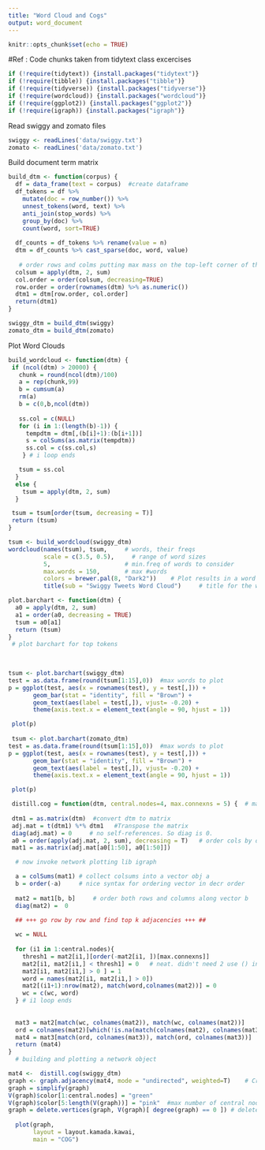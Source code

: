 ```yaml
---
title: "Word Cloud and Cogs"
output: word_document
---
```


```r
knitr::opts_chunk$set(echo = TRUE)
```

#Ref : Code chunks taken from tidytext class excercises

```r
if (!require(tidytext)) {install.packages("tidytext")}
if (!require(tibble)) {install.packages("tibble")}
if (!require(tidyverse)) {install.packages("tidyverse")}
if (!require(wordcloud)) {install.packages("wordcloud")}
if (!require(ggplot2)) {install.packages("ggplot2")}
if (!require(igraph)) {install.packages("igraph")}
```

Read swiggy and zomato files

```r
swiggy <- readLines('data/swiggy.txt')
zomato <- readLines('data/zomato.txt')
```

Build document term matrix

```r
build_dtm <- function(corpus) {
  df = data_frame(text = corpus)  #create dataframe
  df_tokens = df %>% 
    mutate(doc = row_number()) %>% 
    unnest_tokens(word, text) %>% 
    anti_join(stop_words) %>% 
    group_by(doc) %>% 
    count(word, sort=TRUE)
  
  df_counts = df_tokens %>% rename(value = n)
  dtm = df_counts %>% cast_sparse(doc, word, value)
 
   # order rows and colms putting max mass on the top-left corner of the DTM
  colsum = apply(dtm, 2, sum)    
  col.order = order(colsum, decreasing=TRUE)
  row.order = order(rownames(dtm) %>% as.numeric())
  dtm1 = dtm[row.order, col.order]
  return(dtm1)  
}

swiggy_dtm = build_dtm(swiggy)
zomato_dtm = build_dtm(zomato)
```

Plot Word Clouds

```r
build_wordcloud <- function(dtm) {
 if (ncol(dtm) > 20000) {
   chunk = round(ncol(dtm)/100)
   a = rep(chunk,99)
   b = cumsum(a)
   rm(a)
   b = c(0,b,ncol(dtm))
   
   ss.col = c(NULL)
   for (i in 1:(length(b)-1)) {
     tempdtm = dtm[,(b[i]+1):(b[i+1])]
     s = colSums(as.matrix(tempdtm))
     ss.col = c(ss.col,s)
    } # i loop ends

   tsum = ss.col
  }
  else {
    tsum = apply(dtm, 2, sum)
  }

 tsum = tsum[order(tsum, decreasing = T)]
 return (tsum)
}

tsum <- build_wordcloud(swiggy_dtm)
wordcloud(names(tsum), tsum,     # words, their freqs 
          scale = c(3.5, 0.5),     # range of word sizes
          5,                     # min.freq of words to consider
          max.words = 150,       # max #words
          colors = brewer.pal(8, "Dark2"))    # Plot results in a word cloud 
          title(sub = "Swiggy Tweets Word Cloud")     # title for the wordcloud display

```
```r
plot.barchart <- function(dtm) {
  a0 = apply(dtm, 2, sum)
  a1 = order(a0, decreasing = TRUE)
  tsum = a0[a1]
  return (tsum)
}
 # plot barchart for top tokens
 
  

tsum <- plot.barchart(swiggy_dtm)
test = as.data.frame(round(tsum[1:15],0))  #max words to plot
p = ggplot(test, aes(x = rownames(test), y = test[,])) + 
       geom_bar(stat = "identity", fill = "Brown") +
       geom_text(aes(label = test[,]), vjust= -0.20) + 
       theme(axis.text.x = element_text(angle = 90, hjust = 1))

 plot(p)
 
 tsum <- plot.barchart(zomato_dtm)
test = as.data.frame(round(tsum[1:15],0))  #max words to plot
p = ggplot(test, aes(x = rownames(test), y = test[,])) + 
       geom_bar(stat = "identity", fill = "Brown") +
       geom_text(aes(label = test[,]), vjust= -0.20) + 
       theme(axis.text.x = element_text(angle = 90, hjust = 1))

 plot(p)
```

```r
 distill.cog = function(dtm, central.nodes=4, max.connexns = 5) {  # max no. of connections  
 
 dtm1 = as.matrix(dtm)  #convert dtm to matrix
 adj.mat = t(dtm1) %*% dtm1   #Transpose the matrix
 diag(adj.mat) = 0     # no self-references. So diag is 0.
 a0 = order(apply(adj.mat, 2, sum), decreasing = T)   # order cols by descending colSum
 mat1 = as.matrix(adj.mat[a0[1:50], a0[1:50]])

  # now invoke network plotting lib igraph

  a = colSums(mat1) # collect colsums into a vector obj a
  b = order(-a)     # nice syntax for ordering vector in decr order  
  
  mat2 = mat1[b, b]     # order both rows and columns along vector b  
  diag(mat2) =  0
  
  ## +++ go row by row and find top k adjacencies +++ ##

  wc = NULL
  
  for (i1 in 1:central.nodes){ 
    thresh1 = mat2[i1,][order(-mat2[i1, ])[max.connexns]]
    mat2[i1, mat2[i1,] < thresh1] = 0   # neat. didn't need 2 use () in the subset here.
    mat2[i1, mat2[i1,] > 0 ] = 1
    word = names(mat2[i1, mat2[i1,] > 0])
    mat2[(i1+1):nrow(mat2), match(word,colnames(mat2))] = 0
    wc = c(wc, word)
  } # i1 loop ends
  
  
  mat3 = mat2[match(wc, colnames(mat2)), match(wc, colnames(mat2))]
  ord = colnames(mat2)[which(!is.na(match(colnames(mat2), colnames(mat3))))]  # removed any NAs from the list
  mat4 = mat3[match(ord, colnames(mat3)), match(ord, colnames(mat3))]
  return (mat4)
}
  # building and plotting a network object

mat4 <-  distill.cog(swiggy_dtm)
graph <- graph.adjacency(mat4, mode = "undirected", weighted=T)    # Create Network object
graph = simplify(graph) 
V(graph)$color[1:central.nodes] = "green"
V(graph)$color[5:length(V(graph))] = "pink"  #max number of central nodes
graph = delete.vertices(graph, V(graph)[ degree(graph) == 0 ]) # delete singletons?
  
  plot(graph, 
       layout = layout.kamada.kawai, 
       main = "COG")
  

```

